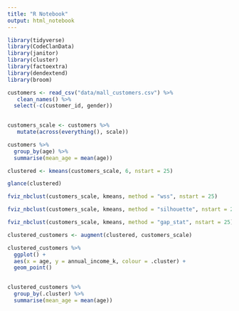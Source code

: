 ```yaml
---
title: "R Notebook"
output: html_notebook
---
```


```r
library(tidyverse)
library(CodeClanData)
library(janitor)
library(cluster)
library(factoextra)
library(dendextend)
library(broom)
```

```r
customers <- read_csv("data/mall_customers.csv") %>% 
   clean_names() %>%
  select(-c(customer_id, gender))
 

customers_scale <- customers %>% 
   mutate(across(everything(), scale))
```


```r
customers %>% 
  group_by(age) %>% 
  summarise(mean_age = mean(age))
```

```r
clustered <- kmeans(customers_scale, 6, nstart = 25)

glance(clustered)
```

```r
fviz_nbclust(customers_scale, kmeans, method = "wss", nstart = 25)
```

```r
fviz_nbclust(customers_scale, kmeans, method = "silhouette", nstart = 25)
```

```r
fviz_nbclust(customers_scale, kmeans, method = "gap_stat", nstart = 25)
```

```r
clustered_customers <- augment(clustered, customers_scale)
```

```r
clustered_customers %>% 
  ggplot() +
  aes(x = age, y = annual_income_k, colour = .cluster) +
  geom_point()
  
```

```r
clustered_customers %>% 
  group_by(.cluster) %>% 
  summarise(mean_age = mean(age))
```

